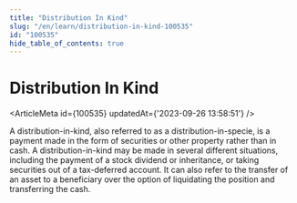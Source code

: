 ```yaml
---
title: "Distribution In Kind"
slug: "/en/learn/distribution-in-kind-100535"
id: "100535"
hide_table_of_contents: true
---
```



# Distribution In Kind

<ArticleMeta id={100535} updatedAt={'2023-09-26 13:58:51'} />
<div className='border-solid border-b border-t-0 my-4 border-[var(--ifm-color-gray-300)]' />

A distribution-in-kind, also referred to as a distribution-in-specie, is a payment made in the form of securities or other property rather than in cash. A distribution-in-kind may be made in several different situations, including the payment of a stock dividend or inheritance, or taking securities out of a tax-deferred account. It can also refer to the transfer of an asset to a beneficiary over the option of liquidating the position and transferring the cash.
